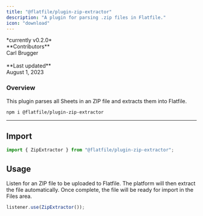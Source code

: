 ```yaml
---
title: "@flatfile/plugin-zip-extractor"
description: "A plugin for parsing .zip files in Flatfile."
icon: "download"
---
```


<CardGroup cols={1}>
  <Card
    title="@flatfile/plugin-zip-extractor"
    href="https://github.com/FlatFilers/flatfile-plugins/tree/main/plugins/zip-extractor"
    icon="github"
  >
    *currently v0.2.0*
    <br />
    **Contributors**
    <br />
    Carl Brugger
    <br />
    <br />
    **Last updated**
    <br />
    August 1, 2023
  </Card>
</CardGroup>

### Overview

This plugin parses all Sheets in an ZIP file and extracts them into Flatfile.

```SSH Install
npm i @flatfile/plugin-zip-extractor
```

---

## Import

```js
import { ZipExtractor } from "@flatfile/plugin-zip-extractor";
```

## Usage

Listen for an ZIP file to be uploaded to Flatfile. The platform will then extract the file automatically. Once complete, the file will be ready for import in the Files area.

```js
listener.use(ZipExtractor());
```
